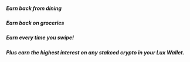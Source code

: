 ##### Earn back from dining

##### Earn back on groceries

##### Earn every time you swipe!

##### Plus earn the highest interest on any stakced crypto in your Lux Wallet.

